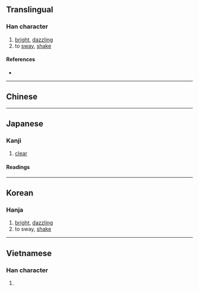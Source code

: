 {{also|晃}}
{{character info/new}}
==Translingual==

===Han character===
{{Han char|rn=72|rad=日|as=06|sn=10|four=|canj=AFMU,XAFMU|ids=⿰日光}}

# [[bright]], [[dazzling]]
# to [[sway]], [[shake]]

====References====
* {{Han ref|kx=0494.250|dkj=13892|dj=0860.020|hdz=21507.050|uh=6644|ud=26180}}

----

==Chinese==
{{zh-see|晃|v}}

----

==Japanese==

===Kanji===
{{ja-kanji|grade=|rs=日06}}

# [[clear]]

====Readings====
{{ja-readings
|goon=おう
|kanon=こう
|kun=あき-らか
}}

----

==Korean==

===Hanja===
{{ko-hanja|hangeul=황|eumhun=|rv=hwang|mr=hwang|y=hwang}}

# [[bright]], [[dazzling]]
# to sway, [[shake]]

----

==Vietnamese==

===Han character===
{{vi-hantu|rs=日06|hoáng}}

# {{rfdef|vi|sort=日06}}